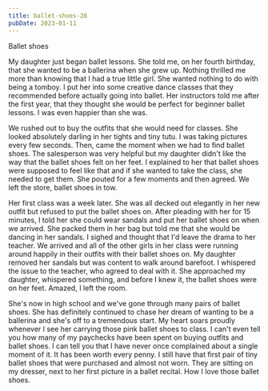 ```yaml
---
title: ballet-shoes-28
pubDate: 2023-01-11
---
```


Ballet shoes

My daughter just began ballet lessons. She told me, on her fourth birthday, that she wanted to be a ballerina when she grew up. Nothing thrilled me more than knowing that I had a true little girl. She wanted nothing to do with being a tomboy. I put her into some creative dance classes that they recommended before actually going into ballet. Her instructors told me after the first year, that they thought she would be perfect for beginner ballet lessons. I was even happier than she was. 

We rushed out to buy the outfits that she would need for classes. She looked absolutely darling in her tights and tiny tutu. I was taking pictures every few seconds. Then, came the moment when we had to find ballet shoes. The salesperson was very helpful but my daughter didn't like the way that the ballet shoes felt on her feet. I explained to her that ballet shoes were supposed to feel like that and if she wanted to take the class, she needed to get them. She pouted for a few moments and then agreed. We left the store, ballet shoes in tow. 

Her first class was a week later. She was all decked out elegantly in her new outfit but refused to put the ballet shoes on. After pleading with her for 15 minutes, I told her she could wear sandals and put her ballet shoes on when we arrived. She packed them in her bag but told me that she would be dancing in her sandals. I sighed and thought that I'd leave the drama to her teacher. We arrived and all of the other girls in her class were running around happily in their outfits with their ballet shoes on. My daughter removed her sandals but was content to walk around barefoot. I whispered the issue to the teacher, who agreed to deal with it. She approached my daughter, whispered something, and before I knew it, the ballet shoes were on her feet. Amazed, I left the room.

She's now in high school and we've gone through many pairs of ballet shoes. She has definitely continued to chase her dream of wanting to be a ballerina and she's off to a tremendous start. My heart soars proudly whenever I see her carrying those pink ballet shoes to class. I can't even tell you how many of my paychecks have been spent on buying outfits and ballet shoes. I can tell you that I have never once complained about a single moment of it. It has been worth every penny. I still have that first pair of tiny ballet shoes that were purchased and almost not worn. They are sitting on my dresser, next to her first picture in a ballet recital. How I love those ballet shoes.